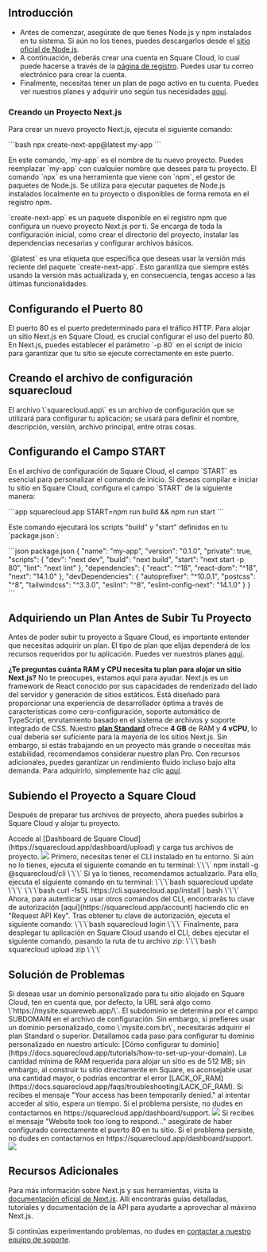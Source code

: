 ## Introducción

- Antes de comenzar, asegúrate de que tienes Node.js y npm instalados en tu sistema. Si aún no los tienes, puedes descargarlos desde el [sitio oficial de Node.js](https://nodejs.org/).
- A continuación, deberás crear una cuenta en Square Cloud, lo cual puede hacerse a través de la [página de registro](https://squarecloud.app/signup). Puedes usar tu correo electrónico para crear la cuenta.
- Finalmente, necesitas tener un plan de pago activo en tu cuenta. Puedes ver nuestros planes y adquirir uno según tus necesidades [aquí](https://squarecloud.app/plans).

### Creando un Proyecto Next.js

Para crear un nuevo proyecto Next.js, ejecuta el siguiente comando:

\`\`\`bash
npx create-next-app@latest my-app
\`\`\`

En este comando, \`my-app\` es el nombre de tu nuevo proyecto. Puedes reemplazar \`my-app\` con cualquier nombre que desees para tu proyecto. El comando \`npx\` es una herramienta que viene con \`npm\`, el gestor de paquetes de Node.js. Se utiliza para ejecutar paquetes de Node.js instalados localmente en tu proyecto o disponibles de forma remota en el registro npm.

\`create-next-app\` es un paquete disponible en el registro npm que configura un nuevo proyecto Next.js por ti. Se encarga de toda la configuración inicial, como crear el directorio del proyecto, instalar las dependencias necesarias y configurar archivos básicos.

\`@latest\` es una etiqueta que especifica que deseas usar la versión más reciente del paquete \`create-next-app\`. Esto garantiza que siempre estés usando la versión más actualizada y, en consecuencia, tengas acceso a las últimas funcionalidades.

## Configurando el Puerto 80

El puerto 80 es el puerto predeterminado para el tráfico HTTP. Para alojar un sitio Next.js en Square Cloud, es crucial configurar el uso del puerto 80. En Next.js, puedes establecer el parámetro \`-p 80\` en el script de inicio para garantizar que tu sitio se ejecute correctamente en este puerto.

## Creando el archivo de configuración squarecloud

<Card title="Aprende sobre: cómo crear el archivo de configuración para Square Cloud." icon="link" href="https://docs.squarecloud.app/getting-started/config-file">
El archivo \`squarecloud.app\` es un archivo de configuración que se utilizará para configurar tu aplicación; se usará para definir el nombre, descripción, versión, archivo principal, entre otras cosas.
</Card>

## Configurando el Campo START

En el archivo de configuración de Square Cloud, el campo \`START\` es esencial para personalizar el comando de inicio. Si deseas compilar e iniciar tu sitio en Square Cloud, configura el campo \`START\` de la siguiente manera:

\`\`\`app squarecloud.app
START=npm run build && npm run start
\`\`\`

Este comando ejecutará los scripts "build" y "start" definidos en tu \`package.json\`:

\`\`\`json package.json
{
  "name": "my-app",
  "version": "0.1.0",
  "private": true,
  "scripts": {
    "dev": "next dev",
    "build": "next build",
    "start": "next start -p 80",
    "lint": "next lint"
  },
  "dependencies": {
    "react": "^18",
    "react-dom": "^18",
    "next": "14.1.0"
  },
  "devDependencies": {
    "autoprefixer": "^10.0.1",
    "postcss": "^8",
    "tailwindcss": "^3.3.0",
    "eslint": "^8",
    "eslint-config-next": "14.1.0"
  }
}
\`\`\`

## Adquiriendo un Plan Antes de Subir Tu Proyecto

Antes de poder subir tu proyecto a Square Cloud, es importante entender que necesitas adquirir un plan. El tipo de plan que elijas dependerá de los recursos requeridos por tu aplicación. Puedes ver nuestros planes [aquí](https://squarecloud.app/plans).

<Note>**¿Te preguntas cuánta RAM y CPU necesita tu plan para alojar un sitio Next.js?** No te preocupes, estamos aquí para ayudar. Next.js es un framework de React conocido por sus capacidades de renderizado del lado del servidor y generación de sitios estáticos. Está diseñado para proporcionar una experiencia de desarrollador óptima a través de características como cero-configuración, soporte automático de TypeScript, enrutamiento basado en el sistema de archivos y soporte integrado de CSS. Nuestro **[plan Standard](https://squarecloud.app/pay/standard)** ofrece **4 GB** de RAM y **4 vCPU**, lo cual debería ser suficiente para la mayoría de los sitios Next.js. Sin embargo, si estás trabajando en un proyecto más grande o necesitas más estabilidad, recomendamos considerar nuestro plan Pro. Con recursos adicionales, puedes garantizar un rendimiento fluido incluso bajo alta demanda. Para adquirirlo, simplemente haz clic [aquí](https://squarecloud.app/pay/pro). </Note>

## Subiendo el Proyecto a Square Cloud

Después de preparar tus archivos de proyecto, ahora puedes subirlos a Square Cloud y alojar tu proyecto.

<Tabs>
  <Tab title="Carga vía Dashboard">
    Accede al [Dashboard de Square Cloud](https://squarecloud.app/dashboard/upload) y carga tus archivos de proyecto.
    <Frame>
      <img src="/images/uploading.gif" style={{ borderRadius: "0.2rem" }} />
    </Frame>
  </Tab>
  <Tab title="Carga vía CLI">
    <Steps>
      <Step title="Primer Paso">
        Primero, necesitas tener el CLI instalado en tu entorno. Si aún no lo tienes, ejecuta el siguiente comando en tu terminal:
        \`\`\`
        npm install -g @squarecloud/cli
        \`\`\`
        Si ya lo tienes, recomendamos actualizarlo. Para ello, ejecuta el siguiente comando en tu terminal:
        <Tabs>
          <Tab title="Windows">
            \`\`\`bash
            squarecloud update
            \`\`\`
          </Tab>
          <Tab title="Linux, macOS y WSL">
            \`\`\`bash
            curl -fsSL https://cli.squarecloud.app/install | bash
            \`\`\`
          </Tab>
        </Tabs>
      </Step>
      <Step title="Segundo Paso">
        Ahora, para autenticar y usar otros comandos del CLI, encontrarás tu clave de autorización [aquí](https://squarecloud.app/account) haciendo clic en "Request API Key". Tras obtener tu clave de autorización, ejecuta el siguiente comando:
        \`\`\`bash
        squarecloud login
        \`\`\`
      </Step>
      <Step title="Tercer Paso">
        Finalmente, para desplegar tu aplicación en Square Cloud usando el CLI, debes ejecutar el siguiente comando, pasando la ruta de tu archivo zip:
        \`\`\`bash
        squarecloud upload zip
        \`\`\`
      </Step>
    </Steps>
  </Tab>
</Tabs>

## Solución de Problemas

<AccordionGroup>
  <Accordion title="Dominio Personalizado" icon="globe" iconType="solid">
    Si deseas usar un dominio personalizado para tu sitio alojado en Square Cloud, ten en cuenta que, por defecto, la URL será algo como \`https://mysite.squareweb.app/\`. El subdominio se determina por el campo SUBDOMAIN en el archivo de configuración. Sin embargo, si prefieres usar un dominio personalizado, como \`mysite.com.br\`, necesitarás adquirir el plan Standard o superior. Detallamos cada paso para configurar tu dominio personalizado en nuestro artículo: [Cómo configurar tu dominio](https://docs.squarecloud.app/tutorials/how-to-set-up-your-domain).
  </Accordion>

  <Accordion title="Requisito Mínimo de RAM" icon="memory" iconType="solid">
    La cantidad mínima de RAM requerida para alojar un sitio es de 512 MB; sin embargo, al construir tu sitio directamente en Square, es aconsejable usar una cantidad mayor, o podrías encontrar el error [LACK_OF_RAM](https://docs.squarecloud.app/faqs/troubleshooting/LACK_OF_RAM).
  </Accordion>

  <Accordion title="Acceso Temporalmente Denegado" icon="ban" iconType="solid">
    Si recibes el mensaje "Your access has been temporarily denied." al intentar acceder al sitio, espera un tiempo. Si el problema persiste, no dudes en contactarnos en https://squarecloud.app/dashboard/support.
    <Frame>
      <img src="/images/articles/troubleshooting/temporarily-denied-access.png" style={{ borderRadius: "0.2rem" }} />
    </Frame>
  </Accordion>

  <Accordion title="El sitio tardó demasiado en responder..." icon="clock" iconType="solid">
     Si recibes el mensaje "Website took too long to respond..." asegúrate de haber configurado correctamente el puerto 80 en tu sitio. Si el problema persiste, no dudes en contactarnos en https://squarecloud.app/dashboard/support.
    <Frame>
      <img src="/images/articles/troubleshooting/website-took-too-long-to-respond.png" style={{ borderRadius: "0.2rem" }} />
    </Frame>
  </Accordion>
</AccordionGroup>

## Recursos Adicionales

Para más información sobre Next.js y sus herramientas, visita la [documentación oficial de Next.js](https://nextjs.org/docs). Allí encontrarás guías detalladas, tutoriales y documentación de la API para ayudarte a aprovechar al máximo Next.js.

Si continúas experimentando problemas, no dudes en [contactar a nuestro equipo de soporte](/company/support).
